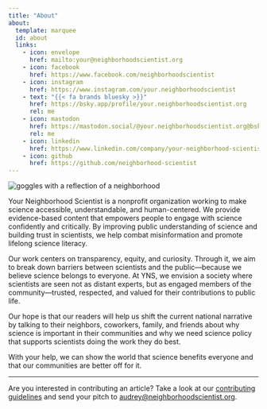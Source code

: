 ```yaml
---
title: "About"
about:
  template: marquee
  id: about
  links:
    - icon: envelope
      href: mailto:your@neighborhoodscientist.org
    - icon: facebook
      href: https://www.facebook.com/neighborhoodscientist
    - icon: instagram
      href: https://www.instagram.com/your.neighborhoodscientist
    - text: "{{< fa brands bluesky >}}"
      href: https://bsky.app/profile/your.neighborhoodscientist.org
      rel: me
    - icon: mastodon
      href: https://mastodon.social/@your.neighborhoodscientist.org@bsky.brid.gy
      rel: me
    - icon: linkedin
      href: https://www.linkedin.com/company/your-neighborhood-scientist
    - icon: github
      href: https://github.com/neighborhood-scientist
---
```


::::{#about}
:::{.flex-container}

<img src='https://raw.githubusercontent.com/neighborhood-scientist/neighborhoodscientist.org/6134ad4ab758d9372a23a7c51f221885e39c10a9/img/GogglesReflection_transparent-03-03.png' alt='goggles with a reflection of a neighborhood'>

<!--
[{{< fa regular envelope >}}](mailto:your@neighborhoodscientist.org) &nbsp; [{{< fa brands facebook >}}](https://www.facebook.com/neighborhoodscientist) &nbsp; [{{< fa brands bluesky >}}](https://bsky.app/profile/your.neighborhoodscientist.org) &nbsp; [{{< fa brands mastodon >}}](https://mastodon.social/@your.neighborhoodscientist.org@bsky.brid.gy) &nbsp; [{{< fa brands github >}}](https://github.com/neighborhood-scientist)
-->
:::
::::

Your Neighborhood Scientist is a nonprofit organization working to make science accessible, understandable, and human-centered. We provide evidence-based content that empowers people to engage with science confidently and critically. By improving public understanding of science and building trust in scientists, we help combat misinformation and promote lifelong science literacy.

Our work centers on transparency, equity, and curiosity. Through it, we aim to break down barriers between scientists and the public—because we believe science belongs to everyone. At YNS, we envision a society where scientists are seen not as distant experts, but as engaged members of the community—trusted, respected, and valued for their contributions to public life.

Our hope is that our readers will help us shift the current national narrative
by talking to their neighbors, coworkers, family, and friends about why science
is important in their communities and why we need science policy that supports
scientists doing the work they do best.

With your help, we can show the world that science benefits everyone and that
our communities are better off for it.

<hr>

Are you interested in contributing an article?
Take a look at our [contributing guidelines](/contributing/index.qmd)
and send your pitch to [audrey@neighborhoodscientist.org](mailto:audrey@neighborhoodscientist.org).
